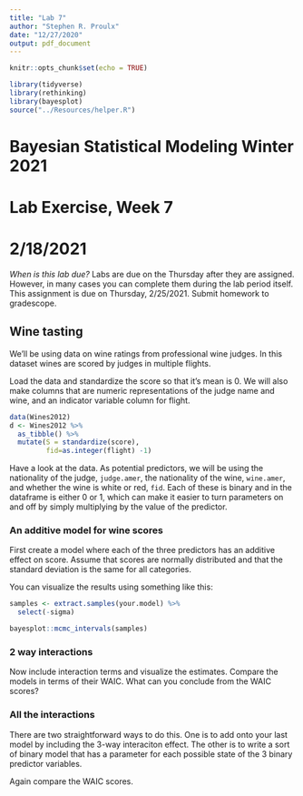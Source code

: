 ```yaml
---
title: "Lab 7"
author: "Stephen R. Proulx"
date: "12/27/2020"
output: pdf_document
---
```


```r
knitr::opts_chunk$set(echo = TRUE)

library(tidyverse)
library(rethinking)
library(bayesplot)
source("../Resources/helper.R")
```
# Bayesian Statistical Modeling Winter 2021
# Lab Exercise, Week 7
# 2/18/2021

*When is this lab due?* Labs are due on the Thursday after they are assigned. However, in many cases you can complete them during the lab period itself.   This assignment is due on Thursday, 2/25/2021. Submit homework to gradescope.

## Wine tasting 
We'll be using data on wine ratings from professional wine judges. In this dataset wines are scored by judges in multiple flights. 

Load the data and standardize the score so that it's mean is 0. We will also make columns that are numeric representations of the judge name and wine, and an indicator variable column for flight.
```r
data(Wines2012)
d <- Wines2012 %>% 
  as_tibble() %>%
  mutate(S = standardize(score),
         fid=as.integer(flight) -1) 
```

Have a look at the data. As potential predictors, we will be using the nationality of the judge, `judge.amer`, the nationality of the wine, `wine.amer`, and whether the wine is white or red, `fid`. Each of these is binary and in the dataframe is either 0 or 1, which can make it easier to turn parameters on and off by simply multiplying by the value of the predictor. 

### An additive model for wine scores
First create a model where each of the three predictors has an additive effect on score. Assume that scores are normally distributed and that the standard deviation is the same for all categories. 

You can visualize the results using something like this:
```r
samples <- extract.samples(your.model) %>%
  select(-sigma)

bayesplot::mcmc_intervals(samples)
```




### 2 way interactions
Now include interaction terms and visualize the estimates. Compare the models in terms of their WAIC. What can you conclude from the WAIC scores?


### All the interactions
There are two straightforward ways to do this. One is to add onto your last model by including the 3-way interaciton effect. The other is to write a sort of binary model that has a parameter for each possible state of the 3 binary predictor variables. 

Again compare the WAIC scores. 


